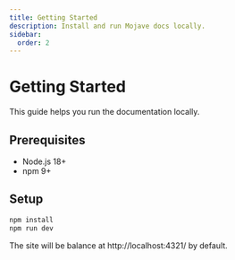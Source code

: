 ```yaml
---
title: Getting Started
description: Install and run Mojave docs locally.
sidebar:
  order: 2
---
```


# Getting Started

This guide helps you run the documentation locally.

## Prerequisites
- Node.js 18+
- npm 9+

## Setup
```bash
npm install
npm run dev
```

The site will be balance at http://localhost:4321/ by default.
